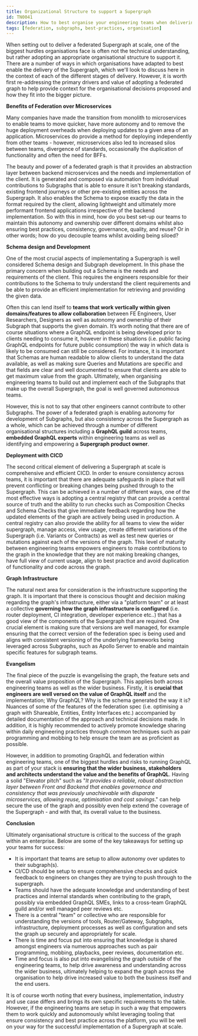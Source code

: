 ```yaml
---
title: Organizational Structure to support a Supergraph
id: TN0041
description: How to best organise your engineering teams when delivering a Supergraph
tags: [federation, subgraphs, best-practices, organisation]
---
```


When setting out to deliver a federated Supergraph at scale, one of the biggest hurdles organisations face is often not the technical understanding, but rather adopting an appropriate organisational structure to support it. There are a number of ways in which organisations have adapted to best enable the delivery of the Supergraph, which we'll look to discuss here in the context of each of the different stages of delivery. However, it is worth first re-addressing the primary drivers and value of adopting a federated graph to help provide context for the organisational decisions proposed and how they fit into the bigger picture.

**Benefits of Federation over Microservices**

Many companies have made the transition from monolith to microservices to enable teams to move quicker, have more autonomy and to remove the huge deployment overheads when deploying updates to a given area of an application. Microservices do provide a method for deploying independently from other teams - however, microservices also led to increased silos between teams, divergence of standards, occasionally the duplication of functionality and often the need for BFFs.

The beauty and power of a federated graph is that it provides an abstraction layer between backend microservices and the needs and implementation of the client. It is generated and composed via automation from individual contributions to Subgraphs that is able to ensure it isn't breaking standards, existing frontend journeys or other pre-existing entities across the Supergraph. It also enables the Schema to expose exactly the data in the format required by the client, allowing lightweight and ultimately more performant frontend applications irrespective of the backend implementation. So with this in mind, how do you best set-up our teams to maintain this autonomy and ownership over different domains whilst also ensuring best practices, consistency, governance, quality, and reuse? Or in other words; how do you decouple teams whilst avoiding being siloed?

**Schema design and Development**

One of the most crucial aspects of implementating a Supergraph is well considered Schema design and Subgraph development. In this phase the primary concern when building out a Schema is the needs and requirements of the client. This requires the engineers responsible for their contributions to the Schema to truly understand the client requirements and be able to provide an efficient implementation for retrieving and providing the given data.

Often this can lend itself to **teams that work vertically within given domains/features to allow collaboration** between FE Engineers, User Researchers, Designers as well as autonomy and ownership of their Subgraph that supports the given domain. It’s worth noting that there are of course situations where a GraphQL endpoint is being developed prior to clients needing to consume it, however in these situations (i.e. public facing GraphQL endpoints for future public consumption) the way in which data is likely to be consumed can still be considered. For instance, it is important that Schemas are human readable to allow clients to understand the data available, as well as making sure Queries and Mutations are specific and that fields are clear and well documented to ensure that clients are able to get maximum value from the graph. Ultimately, when organising engineering teams to build out and implement each of the Subgraphs that make up the overall Supergraph, the goal is well governed autonomous teams.

However, this is not to say that other engineers cannot contribute to other Subgraphs. The power of a federated graph is enabling autonomy for development of Subgraphs, but also consistency across the Supergraph as a whole, which can be achieved through a number of different organisational structures including a **GraphQL guild** across teams, **embedded GraphQL experts** within engineering teams as well as identifying and empowering a **Supergraph product owner**.

**Deployment with CICD**

The second critical element of delivering a Supergraph at scale is comprehensive and efficient CICD. In order to ensure consistency across teams, it is important that there are adequate safeguards in place that will prevent conflicting or breaking changes being pushed through to the Supergraph. This can be achieved in a number of different ways, one of the most effective ways is adopting a central registry that can provide a central source of truth and the ability to run checks such as Composition Checks and Schema Checks that give immediate feedback regarding how the updated elements of the graph are actively being used in production. A central registry can also provide the ability for all teams to view the wider supergraph, manage access, view usage, create different variations of the Supergraph (i.e. Variants or Contracts) as well as test new queries or mutations against each of the versions of the graph. This level of maturity between engineering teams empowers engineers to make contributions to the graph in the knowledge that they are not making breaking changes, have full view of current usage, align to best practice and avoid duplication of functionality and code across the graph.

**Graph Infrastructure**

The natural next area for consideration is the infrastructure supporting the graph. It is important that there is conscious thought and decision making regarding the graph's infrastructure, either via a "platform team" or at least a collective **governing how the graph infrastructure is configured** (i.e. router deployment, CI integration, developer experience etc..) that has a good view of the components of the Supergraph that are required. One crucial element is making sure that versions are well managed, for example ensuring that the correct version of the federation spec is being used and aligns with consistent versioning of the underlying frameworks being leveraged across Subgraphs, such as Apollo Server to enable and maintain specific features for subgraph teams.

**Evangelism**

The final piece of the puzzle is evangelising the graph, the feature sets and the overall value proposition of the Supergraph. This applies both across engineering teams as well as the wider business. Firstly, it is **crucial that engineers are well versed on the value of GraphQL itself** and the implementation; Why GraphQL? Why is the schema generated the way it is? Nuances of some of the features of the federation spec (i.e. optimising a graph with Shareable, Entities, Entity Interfaces etc.) accompanied by detailed documentation of the approach and technical decisions made. In addition, it is highly recommended to actively promote knowledge sharing within daily engineering practices through common techniques such as pair programming and mobbing to help ensure the team are as proficient as possible.

However, in addition to promoting GraphQL and federation within engineering teams, one of the biggest hurdles and risks to running GraphQL as part of your stack is **ensuring that the wider business, stakeholders and architects understand the value and the benefits of GraphQL**. Having a solid "Elevator pitch" such as "_It provides a reliable, robust abstraction layer between Front and Backend that enables governance and consistency that was previously unachievable with disparate microservices, allowing reuse, optimisation and cost savings_." can help secure the use of the graph and possibly even help extend the coverage of the Supergraph - and with that, its overall value to the business.

**Conclusion**

Ultimately organisational structure is critical to the success of the graph within an enterprise. Below are some of the key takeaways for setting up your teams for success:

- It is important that teams are setup to allow autonomy over updates to their subgraph(s).
- CI/CD should be setup to ensure comprehensive checks and quick feedback to engineers on changes they are trying to push through to the supergraph.
- Teams should have the adequate knowledge and understanding of best practices and internal standards when contributing to the graph, possibly via embedded GraphQL SMEs, links to a cross-team GraphQL guild and/or well managed peer reviews etc.
- There is a central "team" or collective who are responsible for understanding the versions of tools, Router/Gateway, Subgraphs, infrastructure, deployment processes as well as configuration and sets the graph up securely and appropriately for scale.
- There is time and focus put into ensuring that knowledge is shared amongst engineers via numerous approaches such as pair programming, mobbing, playbacks, peer reviews, documentation etc.
- Time and focus is also put into evangelising the graph outside of the engineering teams, to help drive awareness and understanding across the wider business, ultimately helping to expand the graph across the organisation to help drive increased value to both the business itself and the end users.

It is of course worth noting that every business, implementation, industry and use case differs and brings its own specific requirements to the table. However, if the engineering teams are setup in such a way that empowers them to work quickly and autonomously whilst leveraging tooling that ensure consistency and best practice across the platform, you will be well on your way for the successful implementation of a Supergraph at scale.
